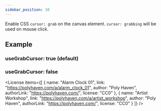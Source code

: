```yaml
---
sidebar_position: 10
---
```



<OptionDescriptor type="boolean" defaultVal="false" />

Enable CSS `cursor: grab` on the canvas element.
`cursor: grabbing` will be used on mouse click.

## Example
### useGrabCursor: true (default)
<View3D src="/model/meshopt/alarm.glb" useGrabCursor={true} envmap="/texture/artist_workshop_1k.hdr" showExampleCode />

### useGrabCursor: false
<View3D src="/model/meshopt/alarm.glb" useGrabCursor={false} envmap="/texture/artist_workshop_1k.hdr" showExampleCode />

<License items={[
  {
    name: "Alarm Clock 01",
    link: "https://polyhaven.com/a/alarm_clock_01",
    author: "Poly Haven",
    authorLink: "https://polyhaven.com/",
    license: "CC0"
  },
  {
    name: "Artist Workshop",
    link: "https://polyhaven.com/a/artist_workshop",
    author: "Poly Haven",
    authorLink: "https://polyhaven.com/",
    license: "CC0"
  }
]} />
